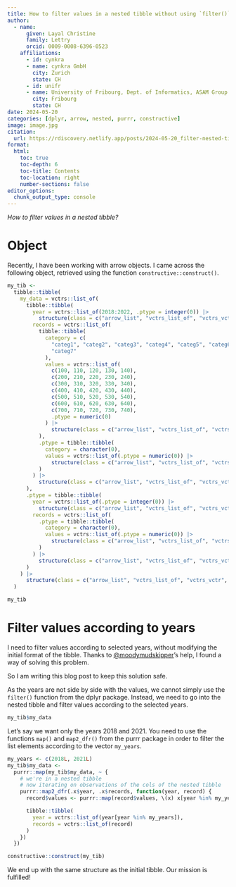 ```yaml
---
title: How to filter values in a nested tibble without using `filter()` from dplyr?
author:
  - name:
      given: Layal Christine
      family: Lettry
      orcid: 0009-0008-6396-0523
    affiliations:
      - id: cynkra
      - name: cynkra GmbH
        city: Zurich
        state: CH
      - id: unifr
      - name: University of Fribourg, Dept. of Informatics, ASAM Group
        city: Fribourg
        state: CH
date: 2024-05-20
categories: [dplyr, arrow, nested, purrr, constructive]
image: image.jpg
citation: 
  url: https://rdiscovery.netlify.app/posts/2024-05-20_filter-nested-tibble/
format:
  html:
    toc: true
    toc-depth: 6
    toc-title: Contents
    toc-location: right
    number-sections: false
editor_options: 
  chunk_output_type: console
---
```


*How to filter values in a nested tibble?*


# Object

Recently, I have been working with arrow objects. 
I came across the following object, retrieved using the function `constructive::construct()`.

```r
my_tib <-
  tibble::tibble(
    my_data = vctrs::list_of(
      tibble::tibble(
        year = vctrs::list_of(2018:2022, .ptype = integer(0)) |>
          structure(class = c("arrow_list", "vctrs_list_of", "vctrs_vctr", "list")),
        records = vctrs::list_of(
          tibble::tibble(
            category = c(
              "categ1", "categ2", "categ3", "categ4", "categ5", "categ6",
              "categ7"
            ),
            values = vctrs::list_of(
              c(100, 110, 120, 130, 140),
              c(200, 210, 220, 230, 240),
              c(300, 310, 320, 330, 340),
              c(400, 410, 420, 430, 440),
              c(500, 510, 520, 530, 540),
              c(600, 610, 620, 630, 640),
              c(700, 710, 720, 730, 740),
              .ptype = numeric(0)
            ) |>
              structure(class = c("arrow_list", "vctrs_list_of", "vctrs_vctr", "list")),
          ),
          .ptype = tibble::tibble(
            category = character(0),
            values = vctrs::list_of(.ptype = numeric(0)) |>
              structure(class = c("arrow_list", "vctrs_list_of", "vctrs_vctr", "list")),
          )
        ) |>
          structure(class = c("arrow_list", "vctrs_list_of", "vctrs_vctr", "list")),
      ),
      .ptype = tibble::tibble(
        year = vctrs::list_of(.ptype = integer(0)) |>
          structure(class = c("arrow_list", "vctrs_list_of", "vctrs_vctr", "list")),
        records = vctrs::list_of(
          .ptype = tibble::tibble(
            category = character(0),
            values = vctrs::list_of(.ptype = numeric(0)) |>
              structure(class = c("arrow_list", "vctrs_list_of", "vctrs_vctr", "list")),
          )
        ) |>
          structure(class = c("arrow_list", "vctrs_list_of", "vctrs_vctr", "list")),
      )
    ) |>
      structure(class = c("arrow_list", "vctrs_list_of", "vctrs_vctr", "list")),
  )

my_tib

```


# Filter values according to years

I need to filter values according to selected years, without modifying the initial format of the tibble. 
Thanks to [@moodymudskipper](https://github.com/moodymudskipper)'s help, I found a way of solving this problem. 

So I am writing this blog post to keep this solution safe.

As the years are not side by side with the values, we cannot simply use the `filter()` function from the dplyr package. Instead, we need to go into the nested tibble and filter values according to the selected years.

```r
my_tib$my_data
```


Let's say we want only the years 2018 and 2021. You need to use the functions `map()` and `map2_dfr()` from the purrr package in order to filter the list elements according to the vector `my_years`.

```r
my_years <- c(2018L, 2021L)
my_tib$my_data <-
  purrr::map(my_tib$my_data, ~ {
    # we're in a nested tibble
    # now iterating on observations of the cols of the nested tibble
    purrr::map2_dfr(.x$year, .x$records, function(year, record) {
      record$values <- purrr::map(record$values, \(x) x[year %in% my_years])

      tibble::tibble(
        year = vctrs::list_of(year[year %in% my_years]),
        records = vctrs::list_of(record)
      )
    })
  })

constructive::construct(my_tib)
```

We end up with the same structure as the initial tibble. Our mission is fulfilled!
